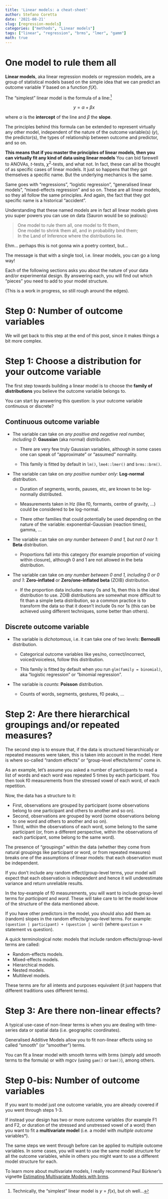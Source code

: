 ```yaml
---
title: 'Linear models: a cheat-sheet'
author: Stefano Coretta
date: '2021-08-21'
slug: [regression-models]
categories: ["methods", "Linear models"]
tags: ["linear", "regression", "brms", "lmer", "gamm"]
math: true
---
```


# One model to rule them all

**Linear models**, aka linear regression models or regression models, are a group of statistical models based on the simple idea that we can predict an outcome variable $Y$ based on a function $f(X)$.

The "simplest" linear model is the formula of a line:^[Technically, the "simplest" linear model is $y = f(x)$, but oh well...]

$$
y = \alpha + \beta x
$$

where $\alpha$ is the **intercept** of the line and $\beta$ the **slope**.

The principles behind this formula can be extended to represent virtually any other model, independent of the nature of the outcome variable(s) ($y$), the predictor(s), the types of relationship between outcome and predictor, and so on.

**This means that if you master the principles of linear models, then you can virtually fit any kind of data using linear models**
You can bid farewell to ANOVAs, $t$-tests, $\chi^2$-tests, and what not.
In fact, these can all be thought of as specific cases of linear models.
It just so happens that they got themselves a specific name.
But the underlying mechanics is the same.

Same goes with "regressions", "logistic regression", "generalised linear models", "mixed-effects regression" and so on.
These are all linear models, so they all follow the same principles.
And again, the fact that they got specific name is a historical "accident".

Understanding that these named models are in fact all linear models gives you super powers you can use on data (Sauron would be so jealous):

> One model to rule them all, one model to fit them,\
> One model to shrink them all, and in probability bind them;\
> In the Land of Inference where the distributions lie.

Ehm... perhaps this is not gonna win a poetry context, but...

The message is that with a single tool, i.e. linear models, you can go a long way!

Each of the following sections asks you about the nature of your data and/or experimental design.
By answering each, you will find out which "pieces" you need to add to your model structure.

(This is a work in progress, so still rough around the edges).

# Step 0: Number of outcome variables

We will get back to this step at the end of this post, since it makes things a bit more complex.

# Step 1: Choose a distribution for your outcome variable

The first step towards building a linear model is to choose the **family of distributions** you believe the outcome variable belongs to.

You can start by answering this question: is your outcome variable continuous or discrete?

## Continuous outcome variable

* The variable can take on *any positive and negative real number, including 0*: **Gaussian** (aka normal) distribution.

    * There are very few truly Gaussian variables, although in some cases one can speak of "approximate" or "assumed" normality.

    * This family is fitted by default in `lm()`, `lme4::lmer()` and `brms::brm()`.

* The variable can take on *any positive number only*: **Log-normal** distribution.

    * Duration of segments, words, pauses, etc, are known to be log-normally distributed.

    * Measurements taken in Hz (like f0, formants, centre of gravity, ...) could be considered to be log-normal.

    * There other families that could potentially be used depending on the nature of the variable: exponential-Gaussian (reaction times), gamma, ...

* The variable can take on *any number between 0 and 1, but not 0 nor 1*: **Beta** distribution.

    * Proportions fall into this category (for example proportion of voicing within closure), although 0 and 1 are not allowed in the beta distribution.

* The variable can take on *any number between 0 and 1, including 0 or 0 and 1*: **Zero-inflated** or **Zero/one-inflated beta** (ZOIB) distribution.

    * If the proportion data includes many 0s and 1s, then this is the ideal distribution to use. ZOIB distributions are somewhat more difficult to fit than a simple beta distribution, so a common practice is to transform the data so that it doesn't include 0s nor 1s (this can be achieved using different techniques, some better than others).

## Discrete outcome variable

* The variable is *dichotomous*, i.e. it can take one of two levels: **Bernoulli** distribution.

    * Categorical outcome variables like yes/no, correct/incorrect, voiced/voiceless, follow this distribution.

    * This family is fitted by default when you run `glm(family = binomial)`, aka "logistic regression" or "binomial regression".

* The variable is *counts*: **Poisson** distribution.

    * Counts of words, segments, gestures, f0 peaks, ...

# Step 2: Are there hierarchical groupings and/or repeated measures?

The second step is to ensure that, if the data is structured hierarchically or repeated measures were taken, this is taken into account in the model.
Here is where so-called "random effects" or "group-level effects/terms" come in.

As an example, let's assume you asked a number of participants to read a list of words and each word was repeated 5 times by each participant.
You then took f0 measurements from the stressed vowel of each word, of each repetition.

Now, the data has a structure to it:

- First, observations are grouped by participant (some observations belong to one participant and others to another and so on).
- Second, observations are grouped by word (some observations belong to one word and others to another and so on).
- Third, within the observations of each word, some belong to the same participant (or, from a different perspective, within the observations of each participant, some belong to the same word).

The presence of "groupings" within the data (whether they come from natural groupings like participant or word, or from repeated measures) breaks one of the assumptions of linear models: that each observation must be independent.

If you don't include any random effect/group-level terms, your model will expect that each observation is independent and hence it will underestimate variance and return unreliable results.

In the toy-example of f0 measurements, you will want to include group-level terms for *participant* and *word*.
These will take care to let the model know of the structure of the data mentioned above.

If you have other predictors in the model, you should also add them as (random) slopes in the random effects/group-level terms.
For example: `(question | participant) + (question | word)` (where `question` = statement vs question).

A quick terminological note: models that include random effects/group-level terms are called:

- Random-effects models.
- Mixed-effects models.
- Hierarchical models.
- Nested models.
- Multilevel models.

These terms are for all intents and purposes equivalent (it just happens that different traditions uses different terms).

# Step 3: Are there non-linear effects?

A typical use-case of non-linear terms is when you are dealing with time-series data or spatial data (i.e. geographic coordinates).

Generalised Additive Models allow you to fit non-linear effects using so called "smooth" (or "smoother") terms.

You can fit a linear model with smooth terms with brms (simply add smooth terms to the formula) or with mgcv (using `gam()` or `bam()`), among others.

# Step 0-bis: Number of outcome variables

If you want to model just one outcome variable, you are already covered if you went through steps 1-3.

If instead your design has two or more outcome variables (for example F1 and F2, or duration of the stressed and unstressed vowel of a word) then you want to fit a **multivariate model** (i.e. a model with *multiple outcome *variables*).

The same steps we went through before can be applied to multiple outcome variables.
In some cases, you will want to use the same model structure for all the outcome variables, while in others you might want to use a different model structure for each.

To learn more about multivariate models, I really recommend Paul Bürkner's vignette [Estimating Multivariate Models with brms](https://cran.r-project.org/web/packages/brms/vignettes/brms_multivariate.html).
